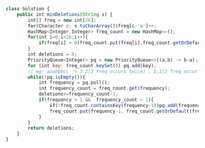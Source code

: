 ```js
class Solution {
    public int minDeletions(String s) {
        int[] freq = new int[26];
        for(Character c: s.toCharArray())freq[c-'a']++;
        HashMap<Integer,Integer> freq_count = new HashMap<>();
        for(int i=0;i<26;i++){
            if(freq[i] > 0)freq_count.put(freq[i],freq_count.getOrDefault(freq[i],0)+1);
        }
        int deletions = 0;
        PriorityQueue<Integer> pq = new PriorityQueue<>((a,b) -> b-a);// to get the highest frequency first
        for (int key: freq_count.keySet()) pq.add(key);
        // eg: aaabbbcc -> 3:2[3 freq occurs twice] , 2:1[2 freq occur once]
        while(!pq.isEmpty()){
            int frequency = pq.poll();
            int frequency_count = freq_count.get(frequency);
            deletions+=frequency_count-1;
            if(frequency > 1 &&  frequency_count > 1){
                if(!freq_count.containsKey(frequency-1))pq.add(frequency-1);
                freq_count.put(frequency-1, freq_count.getOrDefault(frequency-1,0) + frequency_count-1);
            }
        }
        return deletions;
    }
}

```